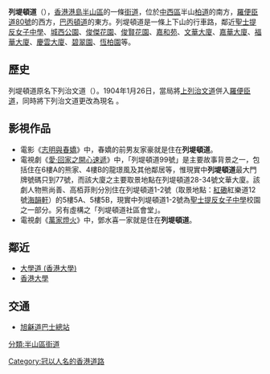 {{Infobox Hong Kong Road
|中文街道名稱 = 列堤頓道
|英文街道名稱 = Lyttelton Road
|圖片 = File:HK Midlevels Lyttelton Road St Stephen Girls College Est in 1906.JPG
|圖片說明    = 位於列堤頓道2號[[聖士提反女子中學|聖士提反女子中學]]的門牌號碼
|隸屬幹線    =  
|路段總長度  =  
|車速限制    =  
|行車線數量  =  
|所在地區   =  [[半山區|半山區]]
|起點    =  
|終點    =  
|道路命名日期   =  
|命名文件   =  
|道路動工日期   =  
|道路興建計劃   =  
|道路舊名資料   = 
|通車日期   =  
|收費 =
}}
{{commonscat|Lyttelton Road}}
'''列堤頓道'''（{{lang-en|Lyttelton Road}}），[[香港|香港]][[香港島|港島]][[半山區|半山區]]的一條[[街道|街道]]，位於[[中西區_(香港)|中西區]]半山[[柏道|柏道]]的南方，[[羅便臣道80號|羅便臣道80號]]的西方，[[巴丙頓道|巴丙頓道]]的東方。列堤頓道是一條上下山的行車路，鄰近[[聖士提反女子中學|聖士提反女子中學]]、[[城西公園|城西公園]]、[[俊傑花園|俊傑花園]]、[[俊賢花園|俊賢花園]]、[[嘉和苑|嘉和苑]]、[[文華大廈|文華大廈]]、[[嘉華大廈|嘉華大廈]]、[[福華大廈|福華大廈]]、[[慶雲大廈|慶雲大廈]]、[[碧翠園|碧翠園]]、[[恆柏園|恆柏園]]等。

==歷史==
列堤頓道原名下列治文道（{{lang|en|Lower Richmond Road}}）。1904年1月26日，當局將[[上列治文道|上列治文道]]併入[[羅便臣道|羅便臣道]]，同時將下列治文道更改為現名 。

==影視作品==
* 電影《[[志明與春嬌|志明與春嬌]]》中，春嬌的前男友家豪就是住在'''列堤頓道'''。
* 電視劇《[[愛·回家之開心速遞|愛·回家之開心速遞]]》中，「列堤頓道99號」是主要故事背景之一，包括住在6樓A的熊家、4樓B的龍璟風及其他鄰居等，惟現實中'''列堤頓道'''最大門牌號碼只到77號，而該大廈之主要取景地點在列堤頓道28-34號文華大廈。該劇人物熊尚善、高栢菲則分別住在列堤頓道1-2號（取景地點：[[紅磡|紅磡]]紅樂道12號[[海韻軒|海韻軒]]）的5樓5A、5樓5B，現實中列堤頓道1-2號為[[聖士提反女子中學|聖士提反女子中學]]校園之一部分。另有虛構之「列堤頓道社區會堂」。
* 電視劇《[[萬家燈火|萬家燈火]]》中，鄧水喜一家就是住在'''列堤頓道'''。

==鄰近==
* [[大學道_(香港大學)|大學道 (香港大學)]]
* [[香港大學|香港大學]]

==交通==
* [[旭龢道|旭龢道]][[巴士總站|巴士總站]]

[[分類:半山區街道|分類:半山區街道]]
[[Category:冠以人名的香港道路|Category:冠以人名的香港道路]]